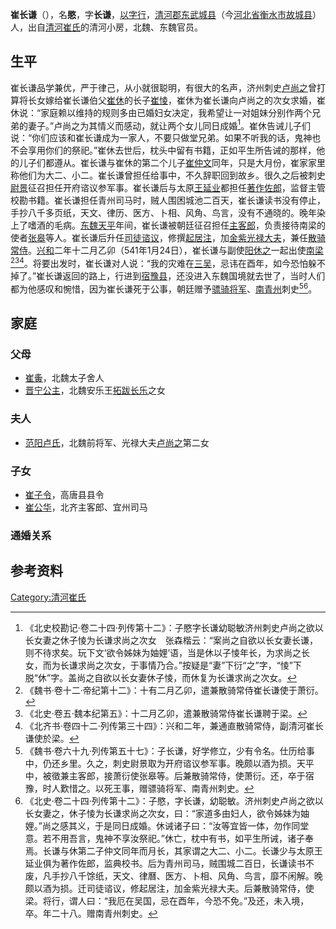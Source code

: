 '''崔长谦'''（{{bd|497年||541年||}}），名'''愍'''，字'''长谦'''，[[以字行|以字行]]，[[清河郡|清河郡]][[东武城县|东武城县]]（今[[河北省|河北省]][[衡水市|衡水市]][[故城县|故城县]]）人，出自[[清河崔氏|清河崔氏]]的清河小房，北魏、东魏官员。

==生平==
崔长谦品学兼优，严于律己，从小就很聪明，有很大的名声，济州刺史[[卢尚之|卢尚之]]曾打算将长女嫁给崔长谦伯父[[崔休|崔休]]的长子[[崔㥄|崔㥄]]，崔休为崔长谦向卢尚之的次女求婚，崔休说：“家庭赖以维持的规则多由已婚妇女决定，我希望让一对姐妹分别作两个兄弟的妻子。”卢尚之为其情义而感动，就让两个女儿同日成婚<ref>《北史校勘记·卷二十四·列传第十二》：子愍字长谦幼聪敏济州刺史卢尚之欲以长女妻之休子㥄为长谦求尚之次女　张森楷云：“案尚之自欲以长女妻长谦，则不待求矣。玩下文‘欲令姊妹为妯娌’语，当是休以子㥄年长，为求尚之长女，而为长谦求尚之次女，于事情乃合。”按疑是“妻”下衍“之”字，“㥄”下脱“休”字。盖尚之自欲以长女妻休子㥄，而休复为长谦求尚之次女。</ref>。崔休告诫儿子们说：“你们应该和崔长谦成为一家人，不要只做堂兄弟。如果不听我的话，鬼神也不会享用你们的祭祀。”崔休去世后，枕头中留有书籍，正如平生所告诫的那样，他的儿子们都遵从。崔长谦与崔休的第二个儿子[[崔仲文|崔仲文]]同年，只是大月份，崔家家里称他们为大二、小二。崔长谦曾担任给事中，不久辞职回到故乡。很久之后被刺史[[尉景|尉景]]征召担任开府谘议参军事。崔长谦后与太原[[王延业|王延业]]都担任[[著作佐郎|著作佐郎]]，监督主管校勘书籍。崔长谦担任青州司马时，贼人围困城池二百天，崔长谦读书没有停止，手抄八千多页纸，天文、律历、医方、卜相、风角、鸟言，没有不通晓的。晚年染上了嗜酒的毛病。[[东魏|东魏]][[天平_(东魏)|天平]]年间，崔长谦被朝廷征召担任[[主客郎|主客郎]]，负责接待南梁的使者[[张皋|张皋]]等人。崔长谦后升任[[司徒谘议|司徒谘议]]，修撰[[起居注|起居注]]，加[[光祿大夫|金紫光禄大夫]]，兼任[[散骑常侍|散骑常侍]]。[[兴和_(年号)|兴和]]二年十二月乙卯（541年1月24日），崔长谦与副使[[阳休之|阳休之]]一起出使[[梁_(南朝)|南梁]]<ref>《魏书·卷十二·帝纪第十二》：十有二月乙卯，遣兼散骑常侍崔长谦使于萧衍。</ref><ref>《北史·卷五·魏本纪第五》：十二月乙卯，遣兼散骑常侍崔长谦聘于梁。</ref><ref>《北齐书·卷四十二·列传第三十四》：兴和二年，兼通直散骑常侍，副清河崔长谦使於梁。</ref>。将要出发时，崔长谦对人说：“我的灾难在[[三吴|三吴]]，忌讳在酉年，如今恐怕躲不掉了。”崔长谦返回的路上，行进到[[宿豫县|宿豫县]]，还没进入东魏国境就去世了，当时人们都为他感叹和惋惜，因为崔长谦死于公事，朝廷赠予[[骠骑将军|骠骑将军]]、[[南青州|南青州]]刺史<ref>《魏书·卷六十九·列传第五十七》：子长谦，好学修立，少有令名。仕历给事中，仍还乡里。久之，刺史尉景取为开府谘议参军事。晚颇以酒为损。天平中，被徵兼主客郎，接萧衍使张皋等。后兼散骑常侍，使萧衍。还，卒于宿豫，时人歎惜之。以死王事，赠骠骑将军、南青州刺史。</ref><ref>《北史·卷二十四·列传第十二》：子愍，字长谦，幼聪敏。济州刺史卢尚之欲以长女妻之，休子㥄为长谦求尚之次女，曰：“家道多由妇人，欲令姊妹为妯娌。”尚之感其义，于是同日成婚。休诫诸子曰：“汝等宜皆一体，勿作同堂意。若不用吾言，鬼神不享汝祭祀。”休亡，枕中有书，如平生所诫，诸子奉焉。长谦与休第二子仲文同年而月长，其家谓之大二、小二。长谦少与太原王延业俱为著作佐郎，监典校书。后为青州司马，贼围城二百日，长谦读书不废，凡手抄八千馀纸，天文、律曆、医方、卜相、风角、鸟言，靡不闲解。晚颇以酒为损。迁司徒谘议，修起居注，加金紫光禄大夫。后兼散骑常侍，使梁。将行，谓人曰：“我厄在吴国，忌在酉年，今恐不免。”及还，未入境，卒。年二十八。赠南青州刺史。</ref>。

==家庭==
===父母===
*[[崔夤|崔夤]]，北魏太子舍人
*[[晋宁公主|晋宁公主]]，北魏安乐王[[拓跋长乐|拓跋长乐]]之女

===夫人===
*[[范阳卢氏|范阳卢氏]]，北魏前将军、光禄大夫[[卢尚之|卢尚之]]第二女

===子女===
*[[崔子令|崔子令]]，高唐县县令
*[[崔公华|崔公华]]，北齐主客郎、宜州司马

===通婚关系===
<center>
{{chart/start}}
{{chart | | | Ch |Ch=[[崔逞|崔逞]]}}
{{chart | |,|-|^|-|.}}
{{chart | Yi | | Ze |Yi=[[崔諲|崔諲]]|Ze=[[崔赜|崔赜]]}}
{{chart | |!| | | |!}}
{{chart | Lh | | Qh |v| Ds |Lh=[[崔灵和|崔灵和]]|Qh=[[清河崔氏|清河崔氏]]|Ds=[[卢度世|卢度世]]}}
{{chart | |!| | | | | |!| | | }}
{{chart | Zb | | | | Sz |Zb=[[崔宗伯|崔宗伯]]|Sz=[[卢尚之|卢尚之]]}}
{{chart | |!| | | | | |!}}
{{chart | Yi | | | | |!|Yi=[[崔夤|崔夤]]}}
{{chart | |!| | | | | |!}}
{{chart | Cq |-|v|-| Ls |Cq=崔长谦|Ls=[[范阳卢氏|范阳卢氏]]}}
{{chart | | |,|-|^|-|.}}
{{chart | | Zl | | Gh |Zl=[[崔子令|崔子令]]|Gh=[[崔公华|崔公华]]}}
{{chart/end}}
</center>

==参考资料==
{{reflist}}

[[Category:清河崔氏|Category:清河崔氏]]